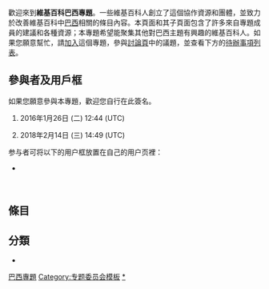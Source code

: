 {{维基专题状态|inactive|topic=[[巴西|巴西]]|image=[[File:Nuvola_Brazilian_flag.svg|80px]]|portal=巴西|margin=0px|WP:BRAZIL}}
{{portal box|巴西}}
歡迎來到'''維基百科巴西專題'''。一些維基百科人創立了這個協作資源和團體，並致力於改善維基百科中[[巴西|巴西]]相關的條目內容。本頁面和其子頁面包含了許多來自專題成員的建議和各種資源；本專題希望能聚集其他對巴西主題有興趣的維基百科人。如果您願意幫忙，請[[#參與者|加入]]這個專題，參與[[Wikipedia_talk:巴西專題|討論頁]]中的議題，並查看下方的[[#任務|待辦事項列表]]。

== 參與者及用戶框 ==


如果您願意參與本專題，歡迎您自行在此簽名。
<!-- 
新的簽名請放在列表最後：格式如下：
# {{User|使用者名稱}}~~~~~
請注意最前方的模板為「User|」而非「User:」，最後方的簽名為五個波浪符號而非四個。
-->

#{{User|Howard61313}} 2016年1月26日 (二) 12:44 (UTC)
#{{User|Xochitlquetzalli}}2018年2月14日 (三) 14:49 (UTC)

参与者可将以下的用户框放置在自己的用户页裡：
* {{tl|User 巴西專題}}
{{User 巴西專題|nocat=yes}}
<br style="clear:both;">

== 條目 ==
{{Articles by Quality|topic=巴西|project=巴西|format=TOC}}
{{Articles by Importance|topic=巴西|project=巴西|format=toc}}

== 分類 ==
<!-- * 在此列出 {{subpages}} 以及 {{category tree|...}} -->
* {{category tree all|巴西|depth=1}}

{{Wikipedia policies and guidelines|state=collapsed}}
{{WikiProject Footer}}
[[Category:巴西專題|]]
[[Category:专题委员会模板|Category:专题委员会模板]]
[[Category:专题|*]]